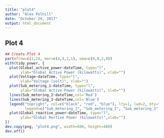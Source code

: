 ```yaml
---
title: "plot4"
author: "Alex Polhill"
date: "October 29, 2017"
output: html_document
---
```


## Plot 4

```r
## Create Plot 4
par(mfrow=c(2,2), mar=c(4,4,2,1), oma=c(0,0,2,0))
with(tidy_power, {
  plot(Global_active_power~dateTime, type="l", 
       ylab="Global Active Power (kilowatts)", xlab="")
  plot(Voltage~dateTime, type="l", 
       ylab="Voltage (volt)", xlab="")
  plot(Sub_metering_1~dateTime, type="l", 
       ylab="Global Active Power (kilowatts)", xlab="")
  lines(Sub_metering_2~dateTime,col='Red')
  lines(Sub_metering_3~dateTime,col='Blue')
  legend("topright", col=c("black", "red", "blue"), lty=1, lwd=2, bty="n",
         legend=c("Sub_metering_1", "Sub_metering_2", "Sub_metering_3"))
  plot(Global_reactive_power~dateTime, type="l", 
       ylab="Global Rective Power (kilowatts)",xlab="")
})
dev.copy(png, "plot4.png", width=600, height=480)
dev.off()

```

